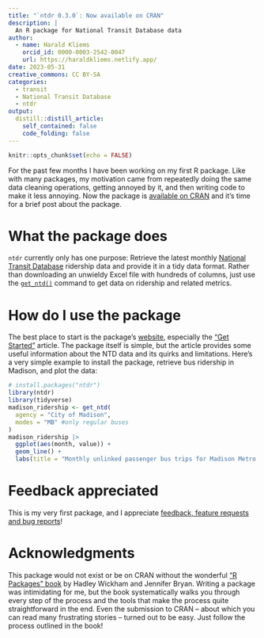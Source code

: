 ```yaml
---
title: "`ntdr 0.3.0`: Now available on CRAN"
description: |
  An R package for National Transit Database data
author:
  - name: Harald Kliems 
    orcid_id: 0000-0003-2542-0047
    url: https://haraldkliems.netlify.app/
date: 2023-05-31
creative_commons: CC BY-SA
categories:
  - transit
  - National Transit Database
  - ntdr
output:
  distill::distill_article:
    self_contained: false
    code_folding: false
---
```



```r
knitr::opts_chunk$set(echo = FALSE)
```

For the past few months I have been working on my first R package. Like with many packages, my motivation came from repeatedly doing the same data cleaning operations, getting annoyed by it, and then writing code to make it less annoying. Now the package is [available on CRAN](https://cran.r-project.org/web/packages/ntdr/) and it's time for a brief post about the package.

# What the package does
`ntdr` currently only has one purpose: Retrieve the latest monthly [National Transit Database](https://www.transit.dot.gov/ntd) ridership data and provide it in a tidy data format. Rather than downloading an unwieldy Excel file with hundreds of columns, just use the [`get_ntd()`](https://vgxhc.github.io/ntdr/reference/get_ntd.html) command to get data on ridership and related metrics.



# How do I use the package
The best place to start is the package's [website](https://vgxhc.github.io/ntdr/index.html), especially the ["Get Started"](https://vgxhc.github.io/ntdr/articles/ntdr.html) article. The package itself is simple, but the article provides some useful information about the NTD data and its quirks and limitations. Here's a very simple example to install the package, retrieve bus ridership in Madison, and plot the data:

```r
# install.packages("ntdr")
library(ntdr)
library(tidyverse)
madison_ridership <- get_ntd(
  agency = "City of Madison",
  modes = "MB" #only regular buses
)
madison_ridership |>
  ggplot(aes(month, value)) +
  geom_line() +
  labs(title = "Monthly unlinked passenger bus trips for Madison Metro Transit")
```


# Feedback appreciated
This is my very first package, and I appreciate [feedback, feature requests and bug reports](https://github.com/vgXhc/ntdr/issues)! 

# Acknowledgments
This package would not exist or be on CRAN without the wonderful ["R Packages" book](https://r-pkgs.org/) by Hadley Wickham and Jennifer Bryan. Writing a package was intimidating for me, but the book systematically walks you through every step of the process and the tools that make the process quite straightforward in the end. Even the submission to CRAN -- about which you can read many frustrating stories -- turned out to be easy. Just follow the process outlined in the book!
